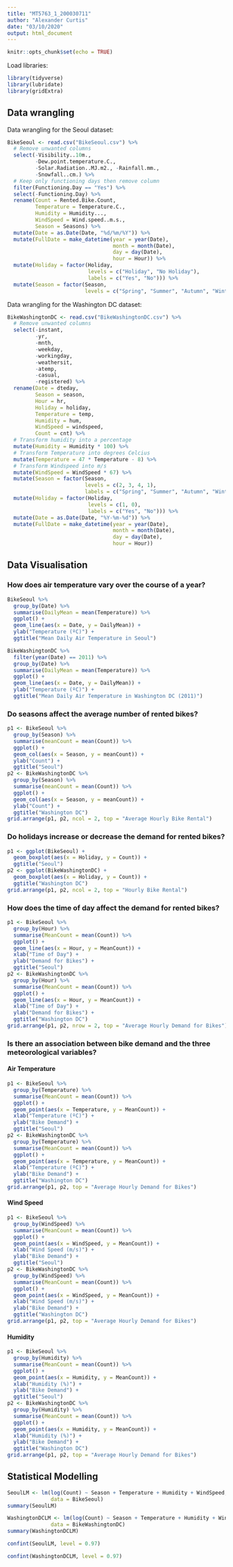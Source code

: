 ```yaml
---
title: "MT5763_1_200030711"
author: "Alexander Curtis"
date: "03/10/2020"
output: html_document
---
```


```r
knitr::opts_chunk$set(echo = TRUE)
```

Load libraries:
```r
library(tidyverse)
library(lubridate)
library(gridExtra)
```

## Data wrangling

Data wrangling for the Seoul dataset:
```r
BikeSeoul <- read.csv("BikeSeoul.csv") %>% 
  # Remove unwanted columns
  select(-Visibility..10m.,
         -Dew.point.temperature.C.,
         -Solar.Radiation..MJ.m2., -Rainfall.mm.,
         -Snowfall..cm.) %>%
  # Keep only functioning days then remove column
  filter(Functioning.Day == "Yes") %>%
  select(-Functioning.Day) %>%
  rename(Count = Rented.Bike.Count, 
         Temperature = Temperature.C.,
         Humidity = Humidity...,
         WindSpeed = Wind.speed..m.s.,
         Season = Seasons) %>%
  mutate(Date = as.Date(Date, "%d/%m/%Y")) %>%
  mutate(FullDate = make_datetime(year = year(Date),
                                  month = month(Date),
                                  day = day(Date),
                                  hour = Hour)) %>%
  mutate(Holiday = factor(Holiday, 
                          levels = c("Holiday", "No Holiday"),
                          labels = c("Yes", "No"))) %>%
  mutate(Season = factor(Season, 
                         levels = c("Spring", "Summer", "Autumn", "Winter")))
```


Data wrangling for the Washington DC dataset:
```r
BikeWashingtonDC <- read.csv("BikeWashingtonDC.csv") %>%
  # Remove unwanted columns
  select(-instant,
         -yr,
         -mnth,
         -weekday,
         -workingday,
         -weathersit,
         -atemp,
         -casual,
         -registered) %>%
  rename(Date = dteday,
         Season = season,
         Hour = hr,
         Holiday = holiday,
         Temperature = temp,
         Humidity = hum,
         WindSpeed = windspeed,
         Count = cnt) %>%
  # Transform humidity into a percentage
  mutate(Humidity = Humidity * 100) %>%
  # Transform Temperature into degrees Celcius
  mutate(Temperature = 47 * Temperature - 8) %>%
  # Transform Windspeed into m/s
  mutate(WindSpeed = WindSpeed * 67) %>%
  mutate(Season = factor(Season,
                         levels = c(2, 3, 4, 1),
                         labels = c("Spring", "Summer", "Autumn", "Winter"))) %>%
  mutate(Holiday = factor(Holiday,
                          levels = c(1, 0),
                          labels = c("Yes", "No"))) %>%
  mutate(Date = as.Date(Date, "%Y-%m-%d")) %>%
  mutate(FullDate = make_datetime(year = year(Date),
                                  month = month(Date),
                                  day = day(Date),
                                  hour = Hour))
```


## Data Visualisation

### How does air temperature vary over the course of a year?

```r
BikeSeoul %>% 
  group_by(Date) %>%
  summarise(DailyMean = mean(Temperature)) %>%
  ggplot() +
  geom_line(aes(x = Date, y = DailyMean)) +
  ylab("Temperature (ºC)") +
  ggtitle("Mean Daily Air Temperature in Seoul")
```

```r
BikeWashingtonDC %>% 
  filter(year(Date) == 2011) %>%
  group_by(Date) %>%
  summarise(DailyMean = mean(Temperature)) %>%
  ggplot() +
  geom_line(aes(x = Date, y = DailyMean)) +
  ylab("Temperature (ºC)") +
  ggtitle("Mean Daily Air Temperature in Washington DC (2011)")
```

### Do seasons affect the average number of rented bikes?

```r
p1 <- BikeSeoul %>%
  group_by(Season) %>%
  summarise(meanCount = mean(Count)) %>%
  ggplot() + 
  geom_col(aes(x = Season, y = meanCount)) + 
  ylab("Count") +
  ggtitle("Seoul")
p2 <- BikeWashingtonDC %>%
  group_by(Season) %>%
  summarise(meanCount = mean(Count)) %>%
  ggplot() + 
  geom_col(aes(x = Season, y = meanCount)) + 
  ylab("Count") +
  ggtitle("Washington DC")
grid.arrange(p1, p2, ncol = 2, top = "Average Hourly Bike Rental")
```

### Do holidays increase or decrease the demand for rented bikes?

```r
p1 <- ggplot(BikeSeoul) +
  geom_boxplot(aes(x = Holiday, y = Count)) +
  ggtitle("Seoul")
p2 <- ggplot(BikeWashingtonDC) +
  geom_boxplot(aes(x = Holiday, y = Count)) +
  ggtitle("Washington DC")
grid.arrange(p1, p2, ncol = 2, top = "Hourly Bike Rental")
```

### How does the time of day affect the demand for rented bikes?

```r
p1 <- BikeSeoul %>%
  group_by(Hour) %>%
  summarise(MeanCount = mean(Count)) %>%
  ggplot() +
  geom_line(aes(x = Hour, y = MeanCount)) +
  xlab("Time of Day") +
  ylab("Demand for Bikes") +
  ggtitle("Seoul")
p2 <- BikeWashingtonDC %>%
  group_by(Hour) %>%
  summarise(MeanCount = mean(Count)) %>%
  ggplot() +
  geom_line(aes(x = Hour, y = MeanCount)) +
  xlab("Time of Day") +
  ylab("Demand for Bikes") +
  ggtitle("Washington DC")
grid.arrange(p1, p2, nrow = 2, top = "Average Hourly Demand for Bikes")
```

### Is there an association between bike demand and the three meteorological variables?

#### Air Temperature
```r
p1 <- BikeSeoul %>%
  group_by(Temperature) %>%
  summarise(MeanCount = mean(Count)) %>%
  ggplot() + 
  geom_point(aes(x = Temperature, y = MeanCount)) +
  xlab("Temperature (ºC)") +
  ylab("Bike Demand") +
  ggtitle("Seoul")
p2 <- BikeWashingtonDC %>%
  group_by(Temperature) %>%
  summarise(MeanCount = mean(Count)) %>%
  ggplot() + 
  geom_point(aes(x = Temperature, y = MeanCount)) +
  xlab("Temperature (ºC)") +
  ylab("Bike Demand") +
  ggtitle("Washington DC")
grid.arrange(p1, p2, top = "Average Hourly Demand for Bikes")
```

#### Wind Speed
```r
p1 <- BikeSeoul %>%
  group_by(WindSpeed) %>%
  summarise(MeanCount = mean(Count)) %>%
  ggplot() + 
  geom_point(aes(x = WindSpeed, y = MeanCount)) +
  xlab("Wind Speed (m/s)") +
  ylab("Bike Demand") +
  ggtitle("Seoul")
p2 <- BikeWashingtonDC %>%
  group_by(WindSpeed) %>%
  summarise(MeanCount = mean(Count)) %>%
  ggplot() + 
  geom_point(aes(x = WindSpeed, y = MeanCount)) +
  xlab("Wind Speed (m/s)") +
  ylab("Bike Demand") +
  ggtitle("Washington DC")
grid.arrange(p1, p2, top = "Average Hourly Demand for Bikes")
```

#### Humidity
```r
p1 <- BikeSeoul %>%
  group_by(Humidity) %>%
  summarise(MeanCount = mean(Count)) %>%
  ggplot() + 
  geom_point(aes(x = Humidity, y = MeanCount)) +
  xlab("Humidity (%)") +
  ylab("Bike Demand") +
  ggtitle("Seoul")
p2 <- BikeWashingtonDC %>%
  group_by(Humidity) %>%
  summarise(MeanCount = mean(Count)) %>%
  ggplot() + 
  geom_point(aes(x = Humidity, y = MeanCount)) +
  xlab("Humidity (%)") +
  ylab("Bike Demand") +
  ggtitle("Washington DC")
grid.arrange(p1, p2, top = "Average Hourly Demand for Bikes")
```



## Statistical Modelling

```r
SeoulLM <- lm(log(Count) ~ Season + Temperature + Humidity + WindSpeed,
              data = BikeSeoul)
summary(SeoulLM)
```

```r
WashingtonDCLM <- lm(log(Count) ~ Season + Temperature + Humidity + WindSpeed,
              data = BikeWashingtonDC)
summary(WashingtonDCLM)
```

```r
confint(SeoulLM, level = 0.97)
```
```r
confint(WashingtonDCLM, level = 0.97)
```

